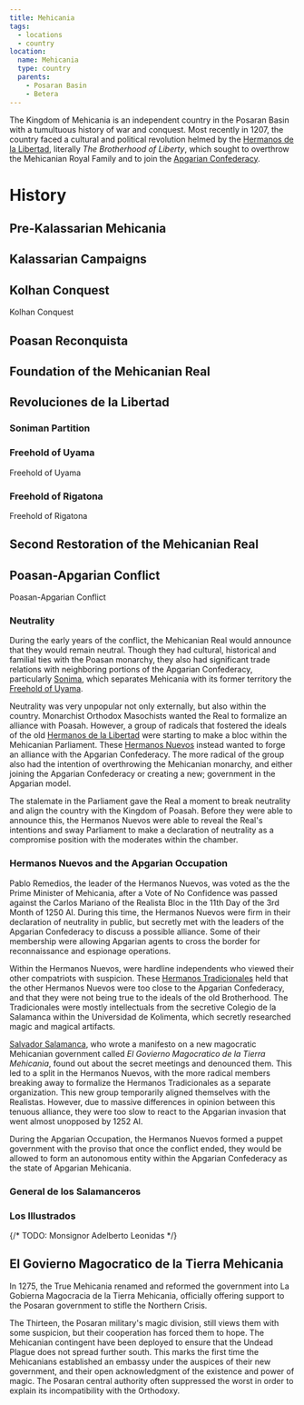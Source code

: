 ```yaml
---
title: Mehicania
tags:
  - locations
  - country
location:
  name: Mehicania
  type: country
  parents:
    - Posaran Basin
    - Betera
---
```


The Kingdom of Mehicania is an independent country in the Posaran Basin with a
tumultuous history of war and conquest. Most recently in 1207, the country faced
a cultural and political revolution helmed by the
[Hermanos de la Libertad](/world/organizations/hermanos-de-la-libertad/),
literally _The Brotherhood of Liberty_, which sought to overthrow the Mehicanian
Royal Family and to join the [Apgarian Confederacy](/world/locations/apgar).

# History

## Pre-Kalassarian Mehicania

## Kalassarian Campaigns

## Kolhan Conquest

<SeeAlso href="/events/kolhan-conquest">Kolhan Conquest</SeeAlso>

## Poasan Reconquista

<Stub />

## Foundation of the Mehicanian Real

## Revoluciones de la Libertad

### Soniman Partition

### Freehold of Uyama
<SeeAlso href="/world/locations/uyama">Freehold of Uyama</SeeAlso>

### Freehold of Rigatona

<SeeAlso href="/world/locations/rigatona">Freehold of Rigatona</SeeAlso>

## Second Restoration of the Mehicanian Real

## Poasan-Apgarian Conflict

<SeeAlso href="/events/poasan-apgarian-conflict">
  Poasan-Apgarian Conflict
</SeeAlso>

### Neutrality

During the early years of the conflict, the Mehicanian Real would announce that
they would remain neutral. Though they had cultural, historical and familial
ties with the Poasan monarchy, they also had significant trade relations with
neighboring portions of the Apgarian Confederacy, particularly
[Sonima](/world/locations/sonima), which separates Mehicania with its former
territory the [Freehold of Uyama](/world/locations/uyama).

Neutrality was very unpopular not only externally, but also within the country.
Monarchist Orthodox Masochists wanted the Real to formalize an alliance with
Poasah. However, a group of radicals that fostered the ideals of the old
[Hermanos de la Libertad](/world/organizations/hermanos-de-la-libertad) were
starting to make a bloc within the Mehicanian Parliament. These
[Hermanos Nuevos](/world/organizations/hermanos-de-la-libertad#hermanos-nuevos)
instead wanted to forge an alliance with the Apgarian Confederacy. The more
radical of the group also had the intention of overthrowing the Mehicanian
monarchy, and either joining the Apgarian Confederacy or creating a new;
government in the Apgarian model.

The stalemate in the Parliament gave the Real a moment to break neutrality and
align the country with the Kingdom of Poasah. Before they were able to announce
this, the Hermanos Nuevos were able to reveal the Real's intentions and sway
Parliament to make a declaration of neutrality as a compromise position with the
moderates within the chamber.

### Hermanos Nuevos and the Apgarian Occupation

Pablo Remedios, the leader of the Hermanos Nuevos, was voted as the the Prime
Minister of Mehicania, after a Vote of No Confidence was passed against the
Carlos Mariano of the Realista Bloc in the 11th Day of the 3rd Month of 1250 AI.
During this time, the Hermanos Nuevos were firm in their declaration of
neutrality in public, but secretly met with the leaders of the Apgarian
Confederacy to discuss a possible alliance. Some of their membership were
allowing Apgarian agents to cross the border for reconnaissance and espionage
operations.

Within the Hermanos Nuevos, were hardline independents who viewed their other
compatriots with suspicion. These
[Hermanos Tradicionales](/world/organizations/hermanos-de-la-libertad#hermanos-tradicionales)
held that the other Hermanos Nuevos were too close to the Apgarian Confederacy,
and that they were not being true to the ideals of the old Brotherhood. The
Tradicionales were mostly intellectuals from the secretive Colegio de la
Salamanca within the Universidad de Kolimenta, which secretly researched magic
and magical artifacts.

[Salvador Salamanca](/world/characters/salvador-del-latigo/), who wrote a
manifesto on a new magocratic Mehicanian government called _El Govierno
Magocratico de la Tierra Mehicania_, found out about the secret meetings and
denounced them. This led to a split in the Hermanos Nuevos, with the more
radical members breaking away to formalize the Hermanos Tradicionales as a
separate organization. This new group temporarily aligned themselves with the
Realistas. However, due to massive differences in opinion between this tenuous
alliance, they were too slow to react to the Apgarian invasion that went almost
unopposed by 1252 AI.

During the Apgarian Occupation, the Hermanos Nuevos formed a puppet government
with the proviso that once the conflict ended, they would be allowed to form an
autonomous entity within the Apgarian Confederacy as the state of Apgarian
Mehicania.

### General de los Salamanceros

### Los Illustrados

{/* TODO: Monsignor Adelberto Leonidas */}

## El Govierno Magocratico de la Tierra Mehicania

In 1275, the True Mehicania renamed and reformed the government into La Gobierna
Magocracia de la Tierra Mehicania, officially offering support to the Posaran
government to stifle the Northern Crisis.

The Thirteen, the Posaran military's magic division, still views them with some
suspicion, but their cooperation has forced them to hope. The Mehicanian
contingent have been deployed to ensure that the Undead Plague does not spread
further south. This marks the first time the Mehicanians established an embassy
under the auspices of their new government, and their open acknowledgment of the
existence and power of magic. The Posaran central authority often suppressed the
worst in order to explain its incompatibility with the Orthodoxy.
